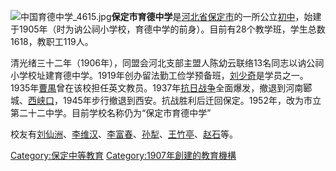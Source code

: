 [[File:中国育德中学_4615.jpg|right]]'''保定市育德中学'''是[[河北省|河北省]][[保定市|保定市]]的一所公立[[初中|初中]]，始建于1905年（时为讷公祠小学校，育德中学的前身）。目前有28个教学班，学生总数1618，教职工119人。

清光绪三十二年（1906年），同盟会河北支部主盟人陈幼云联络13名同志以讷公祠小学校址建育德中学。1919年创办留法勤工俭学预备班，[[刘少奇|刘少奇]]是学员之一。1935年[[曹禺|曹禺]]曾在该校担任英文教员。1937年[[抗日战争|抗日战争]]全面爆发，撤退到河南郾城、[[西峡口|西峡口]]，1945年步行撤退到西安。抗战胜利后迁回保定。1952年，改为市立第二十二中学。目前学校名称仍为“保定市育德中学”

校友有[[刘仙洲|刘仙洲]]、[[李维汉|李维汉]]、[[李富春|李富春]]、[[孙犁|孙犁]]、[[王竹亭|王竹亭]]、[[赵石|赵石]]等。

[[Category:保定中等教育|Category:保定中等教育]]
[[Category:1907年創建的教育機構|Category:1907年創建的教育機構]]
